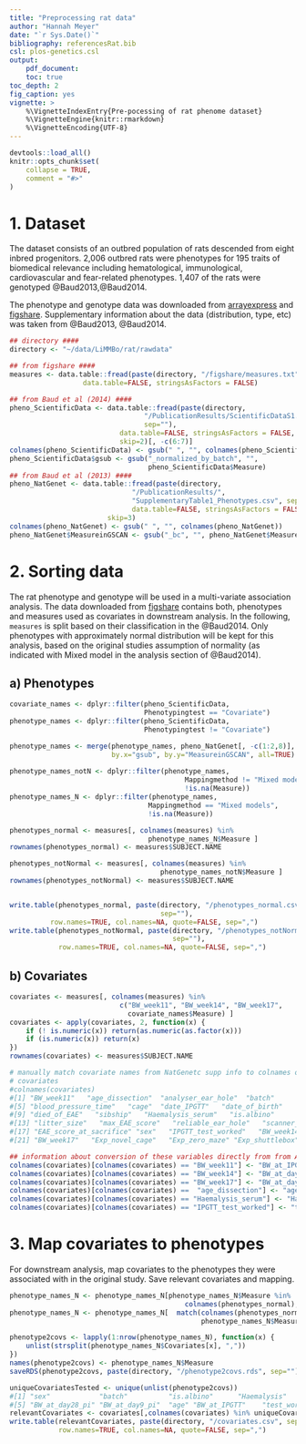 ```yaml
---
title: "Preprocessing rat data"
author: "Hannah Meyer"
date: "`r Sys.Date()`"
bibliography: referencesRat.bib
csl: plos-genetics.csl
output:    
    pdf_document:
    toc: true
toc_depth: 2
fig_caption: yes
vignette: >
    %\VignetteIndexEntry{Pre-pocessing of rat phenome dataset}
    %\VignetteEngine{knitr::rmarkdown}
    %\VignetteEncoding{UTF-8}
---
```


```r
devtools::load_all()
knitr::opts_chunk$set(
    collapse = TRUE,
    comment = "#>"
)
```

# 1. Dataset
The dataset consists of an outbred population of rats descended from eight 
inbred progenitors. 2,006 outbred rats were phenotypes for 195 traits of 
biomedical relevance including hematological, immunological, cardiovascular and 
fear-related phenotypes. 1,407 of the rats were genotyped @Baud2013,@Baud2014.

The phenotype and genotype data was downloaded from [arrayexpress](https://www.ebi.ac.uk/arrayexpress/experiments/E-MTAB-2332/) and [figshare](http://dx.doi.org/10.6084/m9.figshare.943485). Supplementary 
information about the data (distribution, type, etc) was taken from @Baud2013,
@Baud2014.

```r
## directory ####
directory <- "~/data/LiMMBo/rat/rawdata"

## from figshare ####
measures <- data.table::fread(paste(directory, "/figshare/measures.txt", sep=""), 
                  data.table=FALSE, stringsAsFactors = FALSE)

## from Baud et al (2014) ####
pheno_ScientificData <- data.table::fread(paste(directory, 
                                 "/PublicationResults/ScientificDataS1.csv", 
                                 sep=""),
                           data.table=FALSE, stringsAsFactors = FALSE, 
                           skip=2)[, -c(6:7)]
colnames(pheno_ScientificData) <- gsub(" ", "", colnames(pheno_ScientificData))
pheno_ScientificData$gsub <- gsub("_normalized_by_batch", "",
                                  pheno_ScientificData$Measure)
## from Baud et al (2013) ####
pheno_NatGenet <- data.table::fread(paste(directory, 
                              "/PublicationResults/", 
                              "SupplementaryTable1_Phenotypes.csv", sep=""),
                              data.table=FALSE, stringsAsFactors = FALSE, 
                        skip=3)
colnames(pheno_NatGenet) <- gsub(" ", "", colnames(pheno_NatGenet))
pheno_NatGenet$MeasureinGSCAN <- gsub("_bc", "", pheno_NatGenet$MeasureinGSCAN)
```

# 2. Sorting data
The rat phenotype and genotype will be used in a multi-variate association
analysis. The data downloaded from [figshare](http://dx.doi.org/10.6084/m9.figshare.943485)
contains both, phenotypes and measures used as covariates in downstream analysis.
In the following, `measures` is split based on their classification in the 
@Baud2014. Only phenotypes with approximately normal distribution will be kept
for this analysis, based on the original studies assumption of normality 
(as indicated with Mixed model in the analysis section of @Baud2014).

## a) Phenotypes
```r
covariate_names <- dplyr::filter(pheno_ScientificData, 
                                 Phenotypingtest == "Covariate")
phenotype_names <- dplyr::filter(pheno_ScientificData, 
                                 Phenotypingtest != "Covariate")

phenotype_names <- merge(phenotype_names, pheno_NatGenet[, -c(1:2,8)], 
                         by.x="gsub", by.y="MeasureinGSCAN", all=TRUE)
 
phenotype_names_notN <- dplyr::filter(phenotype_names, 
                                           Mappingmethod != "Mixed models",
                                           !is.na(Measure))
phenotype_names_N <- dplyr::filter(phenotype_names, 
                                  Mappingmethod == "Mixed models",
                                  !is.na(Measure))

phenotypes_normal <- measures[, colnames(measures) %in% 
                                  phenotype_names_N$Measure ]
rownames(phenotypes_normal) <- measures$SUBJECT.NAME

phenotypes_notNormal <- measures[, colnames(measures) %in% 
                                     phenotype_names_notN$Measure ]
rownames(phenotypes_notNormal) <- measures$SUBJECT.NAME


write.table(phenotypes_normal, paste(directory, "/phenotypes_normal.csv", 
                                     sep=""),
          row.names=TRUE, col.names=NA, quote=FALSE, sep=",")
write.table(phenotypes_notNormal, paste(directory, "/phenotypes_notNormal.csv", 
                                        sep=""),
            row.names=TRUE, col.names=NA, quote=FALSE, sep=",")
```

## b) Covariates
```r
covariates <- measures[, colnames(measures) %in% 
                           c("BW_week11", "BW_week14", "BW_week17", 
                             covariate_names$Measure) ]
covariates <- apply(covariates, 2, function(x) {
    if (! is.numeric(x)) return(as.numeric(as.factor(x)))
    if (is.numeric(x)) return(x)
})
rownames(covariates) <- measures$SUBJECT.NAME

# manually match covariate names from NatGenetc supp info to colnames of measure/
# covariates
#colnames(covariates)
#[1] "BW_week11"   "age_dissection"  "analyser_ear_hole"  "batch"                 
#[5] "blood_pressure_time"   "cage"  "date_IPGTT"   "date_of_birth"         
#[9] "died_of_EAE"   "sibship"   "Haemalysis_serum"   "is.albino"             
#[13] "litter_size"   "max_EAE_score"   "reliable_ear_hole"   "scanner_ear_hole"      
#[17] "EAE_score_at_sacrifice" "sex"   "IPGTT_test_worked"   "BW_week14"             
#[21] "BW_week17"   "Exp_novel_cage"   "Exp_zero_maze" "Exp_shuttlebox"        

## information about conversion of these variables directly from from Amelie Baud
colnames(covariates)[colnames(covariates) == "BW_week11"] <- "BW_at_IPGTT"
colnames(covariates)[colnames(covariates) == "BW_week14"] <- "BW_at_day9_pi"
colnames(covariates)[colnames(covariates) == "BW_week17"] <- "BW_at_day28_pi"
colnames(covariates)[colnames(covariates) ==  "age_dissection"] <- "age"
colnames(covariates)[colnames(covariates) == "Haemalysis_serum"] <- "Haemalysis"
colnames(covariates)[colnames(covariates) == "IPGTT_test_worked"] <- "test_worked"
```

# 3. Map covariates to phenotypes
For downstream analysis, map covariates to the phenotypes they were associated
with in the original study. Save relevant covariates and mapping.
```r
phenotype_names_N <- phenotype_names_N[phenotype_names_N$Measure %in% 
                                           colnames(phenotypes_normal),]
phenotype_names_N <- phenotype_names_N[  match(colnames(phenotypes_normal), 
                                               phenotype_names_N$Measure),]

phenotype2covs <- lapply(1:nrow(phenotype_names_N), function(x) {
    unlist(strsplit(phenotype_names_N$Covariates[x], ","))
})
names(phenotype2covs) <- phenotype_names_N$Measure
saveRDS(phenotype2covs, paste(directory, "/phenotype2covs.rds", sep=""))

uniqueCovariatesTested <- unique(unlist(phenotype2covs))
#[1] "sex"            "batch"          "is.albino"      "Haemalysis"     
#[5] "BW_at_day28_pi" "BW_at_day9_pi"  "age" "BW_at_IPGTT"    "test_worked"
relevantCovariates <- covariates[,colnames(covariates) %in% uniqueCovariatesTested]
write.table(relevantCovariates, paste(directory, "/covariates.csv", sep=""),
            row.names=TRUE, col.names=NA, quote=FALSE, sep=",")

```
